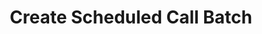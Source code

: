 ---
openapi: post /api/agents/{agent_id}/scheduled_batches
title: "Create Scheduled Call Batch"
description: "Creates a new scheduled call batch using the the specified agent"
---
